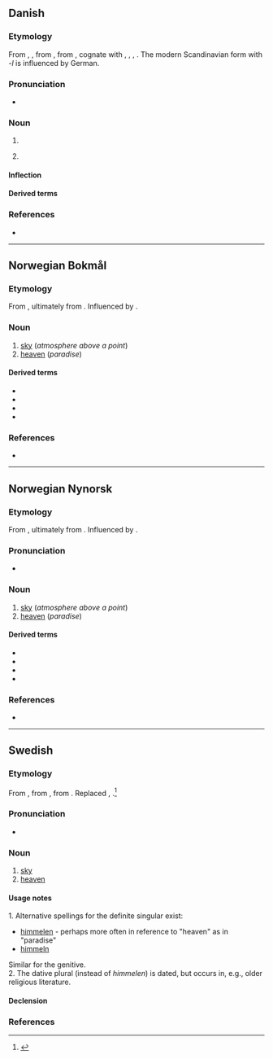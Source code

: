 {{also|Himmel}}
==Danish==

===Etymology===
From {{inh|da|gmq-oda|himæn}}, {{m|gmq-oda|himæl}}, from {{inh|da|non|himinn}}, from {{der|da|gem-pro|*himinaz}}, cognate with {{cog|no|-}}, {{cog|sv|himmel}}, {{cog|en|heaven}}, {{cog|de|Himmel}}. The modern Scandinavian form with ''-l'' is influenced by German.

===Pronunciation===
* {{IPA|da|/heməl/|[ˈheml̩]}}

===Noun===
{{da-noun|stem=himl|en|e|sg-def-2=himmelen}}

# {{l|en|sky}}
# {{lb|da|religion}} {{l|en|heaven}} {{q|a residence of supernatural, [[celestial]] beings}}

====Inflection====
{{da-decl|stem=himl|en|e|sg-def-2=himmelen|gen-sg-def-2=himmelens}}

====Derived terms====
{{der3|da
|himle
|himmelblå
|himmelbue
|himmelfalden
|himmelfart
|himmelflugt
|himmelhenrykt
|himmelhvælv
|himmelkugle
|himmellegeme
|himmelrum
|himmelseng
|himmelsk
|himmelstige
|himmelstormer
|himmelstrøg
|morgenhimmel
|nattehimmel
|sommerhimmel
|stjernehimmel
|tronhimmel
|vinterhimmel
}}

===References===
* {{R:DDO}}

----

==Norwegian Bokmål==

===Etymology===
From {{der|nb|non|himinn}}, ultimately from {{der|nb|gem-pro|*himinaz||cloud cover, sky}}. Influenced by {{der|nb|de|Himmel}}.

===Noun===
{{nb-noun-m1||himl}}

# [[sky]] (''atmosphere above a point'')
# [[heaven]] (''paradise'')

====Derived terms====
* {{l|nb|himmellegeme}}
* {{l|nb|himmelrike}}
* {{l|nb|nattehimmel}}
* {{l|nb|stjernehimmel}}

===References===
* {{R:The Bokmål Dictionary}}

----

==Norwegian Nynorsk==

===Etymology===
From {{der|nn|non|himinn}}, ultimately from {{der|nn|gem-pro|*himinaz||cloud cover, sky}}. Influenced by {{der|nn|de|Himmel}}.

===Pronunciation===
* {{IPA|no|/²hɪmːɛl/}}

===Noun===
{{nn-noun-m1||himl}}

# [[sky]] (''atmosphere above a point'')
# [[heaven]] (''paradise'')

====Derived terms====
* {{l|nn|himmellekam}}
* {{l|nn|himmelrike}}
* {{l|nn|nattehimmel}}
* {{l|nn|stjernehimmel}}

===References===
* {{R:The Nynorsk Dictionary}}

----

==Swedish==

===Etymology===
From {{inh|sv|gmq-osw|himil}}, from {{der|sv|osx|himil}}, from {{der|sv|gmw-pro|*himil}}. Replaced {{cog|gmq-osw|himin}}, {{cog|non|himinn}}.<ref>{{R:runeberg.org|svetym|0324.html himmel}}</ref>

===Pronunciation===
* {{audio|sv|Sv-himmel.ogg|audio}}

===Noun===
{{sv-noun|c}}

# [[sky]]
# [[heaven]]

====Usage notes====
1. Alternative spellings for the definite singular exist:
* [[himmelen]] - perhaps more often in reference to "heaven" as in "paradise"
* [[himmeln]]
Similar for the genitive.<br />
2. The dative plural {{m|sv|himlom}} (instead of ''himmelen'') is dated, but occurs in, e.g., older religious literature.

====Declension====
{{sv-infl-noun-c-ar|2=himl}}

===References===
<references/>